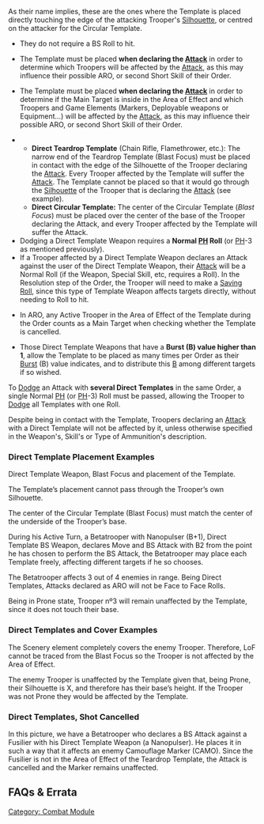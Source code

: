 {{section-combat-module}}


As their name implies, these are the ones where the Template is placed directly touching the edge of the attacking Trooper's [[Silhouette]], or centred on the attacker for the Circular Template.

{{skillbox |bluegrey| DIRECT TEMPLATE WEAPONS |}}
{{Effects}}
* They do not require a BS Roll to hit.
{{c1}}
* The Template must be placed '''when declaring the [[Attack]]''' in order to determine which Troopers will be affected by the [[Attack]], as this may influence their possible ARO, or second Short Skill of their Order. {{seefaq}}
{{c1end}}
{{n4list}}
* The Template must be placed '''when declaring the [[Attack]]''' in order to determine if the Main Target is inside in the Area of Effect and which Troopers and Game Elements (Markers, Deployable weapons or  Equipment…) will be affected by the [[Attack]], as this may influence their possible ARO, or second Short Skill of their Order. {{seefaq}}
{{n4end}}
** '''Direct Teardrop Template''' (Chain Rifle, Flamethrower, etc.): The narrow end of the Teardrop Template (Blast Focus) must be placed in contact with the edge of the Silhouette of the Trooper declaring the [[Attack]]. Every Trooper affected by the Template will suffer the [[Attack]]. The Template cannot be placed so that it would go through the [[Silhouette]] of the Trooper that is declaring the [[Attack]] (see example).
** '''Direct Circular Template:''' The center of the Circular Template (''Blast Focus'') must be placed over the center of the base of the Trooper declaring the Attack, and every Trooper affected by the Template will suffer the Attack.
* Dodging a Direct Template Weapon requires a '''Normal [[PH]] Roll''' (or [[PH]]-3 as mentioned previously).
* If a Trooper affected by a Direct Template Weapon declares an Attack against the user of the Direct Template Weapon, their [[Attack]] will be a Normal Roll (if the Weapon, Special Skill, etc, requires a Roll). In the Resolution step of the Order, the Trooper will need to make a [[Saving Roll]], since this type of Template Weapon affects targets directly, without needing to Roll to hit. 
{{update | 1.3, Nov 2022}}
* {{erratahighlight}}In ARO, any Active Trooper in the Area of Effect of the Template during the Order counts as a Main Target when checking whether the Template is cancelled.{{erratahighlight-end}}
{{update-end}}
* Those Direct Template Weapons that have a '''Burst (B) value higher than 1''', allow the Template to be placed as many times per Order as their [[Burst]] (B) value indicates, and to distribute this [[B]] among different targets if so wished. 


{{important-start}}
To [[Dodge]] an Attack with '''several Direct Templates''' in the same Order, a single Normal [[PH]] (or [[PH]]-3) Roll must be passed, allowing the Trooper to [[Dodge]] all Templates with one Roll.
{{important-end}}


{{important-start}}
Despite being in contact with the Template, Troopers declaring an [[Attack]] with a Direct Template will not be affected by it, unless otherwise specified in the Weapon's, Skill's or Type of Ammunition's description.
{{important-end}}


=== Direct Template Placement Examples ===
{{greybox-start | Direct Template Weapon Placement }}
{{image | name=eng-dtw-example-1.jpg | style=512border }}
Direct Template Weapon, Blast Focus and placement of the Template.

{{image | name=eng-dtw-example-2.jpg | style=512border }}
The Template’s placement cannot pass through the Trooper’s own Silhouette.

{{n4}}
{{image | name=eng-circular-template-placement-1024.jpg | style=512border }}
The center of the Circular Template (Blast Focus) must match the center of the underside of the Trooper’s base. 
{{n4end}}
{{greybox-end}}


{{greybox-start | Direct Template With Burst (B2): Area of Effect, Placement, and Troopers at Different Levels}}
{{image | name=eng-dtw-burst2.jpg | style=512border }}

During his Active Turn, a Betatrooper with Nanopulser (B+1), Direct Template BS Weapon, declares Move and BS Attack with B2 from the point he has chosen to perform the BS Attack, the Betatrooper may place each Template freely, affecting different targets if he so chooses.

The Betatrooper affects 3 out of 4 enemies in range. Being Direct Templates, Attacks declared as ARO will not be Face to Face Rolls.

Being in Prone state, Trooper nº3 will remain unaffected by the Template, since it does not touch their base.
{{greybox-end}}


=== Direct Templates and Cover Examples ===

{{greybox-start |Area of Effect, Blast Focus, and Scenery}}
{{image | name=eng-dtw-example-3.jpg | style=512border }}

The Scenery element completely covers the enemy Trooper. Therefore, LoF cannot be traced from the Blast Focus so the Trooper is not affected by the Area of Effect.
{{greybox-end}}


{{greybox-start | Area of Effect, Placement and Total Cover}}
{{image | name=eng-dtw-example-4.jpg | style=512border }}

The enemy Trooper is unaffected by the Template given that, being Prone, their Silhouette is X, and therefore has their base’s height. If the Trooper was not Prone they would be affected by the Template.
{{greybox-end}}


{{n4}}
=== Direct Templates, Shot Cancelled ===

{{greybox-start | Example of a Direct Teardrop Template Weapon. Shot Cancelled }}
{{image | name=eng-direct-template-cancelled-1024.jpg | style=512border }}

In this picture, we have a Betatrooper who declares a BS Attack against a Fusilier with his Direct Template Weapon (a Nanopulser). He places it in such a way that it affects an enemy Camouflage Marker (CAMO). Since the Fusilier is not in the Area of Effect of the Teardrop Template, the Attack is cancelled and the Marker remains unaffected.
{{greybox-end}}
{{n4end}}


== FAQs & Errata ==

{{faqbox |
type = faq |
title = N4 FAQ |
version = Removed in 1.3, Nov 2022 <s>1.2, Jan 2022 </s> |
q =  <s>Q: How are Direct Template Weapons placed during the Order Expenditure Sequence? </s> |
a =  <s>A: All the placement rules must be fulfilled when declaring the Attack. For example, a Direct Teardrop Template must be placed so that it is in contact along the Trooper's movement path, and not from a point they haven't reached yet.</s> 

Removed in 1.3, Nov 2022, replaced with errata for all [[Skills]]. |
related = [[Direct Template Weapon]], [[Trooper Activation]] }}


{{section-combat-module}}



[[Category: Combat Module]]